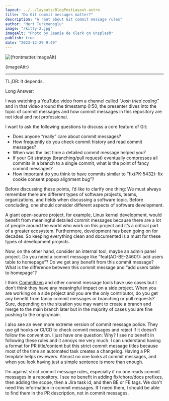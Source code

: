 ```yaml
---
layout: ../../layouts/BlogPostLayout.astro
title: "Do Git commit messages matter?"
description: "A rant about Git commit message rules"
author: "Mert Turkmenoglu"
image: "/kitty-2.jpg"
imageAlt: "Photo by Jeanie de Klerk on Unsplash"
publish: true
date: "2023-12-29 9:40"
---
```



<div className="mx-auto not-prose flex flex-col items-center my-8">
  <img
    src={frontmatter.image}
    alt={frontmatter.imageAlt}
    className="w-[640px] aspect-video object-cover"
  />
  <p className="text-sm mt-2">{imageAttr}</p>
</div>

<hr />

TL;DR: It depends.

Long Answer:

I was watching a [YouTube video](https://www.youtube.com/watch?v=yDNdE5xmWiU) from a channel called _“Josh tried coding”_ and in that video
around the timestamp 0:50, the presenter dives into the topic of commit messages and how commit messages in this repository
are not ideal and not professional.

I want to ask the following questions to discuss a core feature of Git:

- Does anyone “really” care about commit messages?
- How frequently do you check commit history and read commit messages?
- When was the last time a detailed commit message helped you?
- If your Git strategy (branching/pull request) eventually compresses all commits in a branch to a single commit, what is the point of fancy commit messages?
- How important do you think to have commits similar to “fix(PK-5432): fix cookie consent popup alignment bug”?

Before discussing these points, I’d like to clarify one thing: We must always remember there are different types of software projects, teams, organizations, and fields when discussing a software topic. Before concluding, one should consider different aspects of software development.

A giant open-source project, for example, Linux kernel development, would benefit from meaningful detailed commit messages because there are a lot of people around the world who work on this project and it’s a critical part of a greater ecosystem. Furthermore, development has been going on for decades. So keeping everything clean and documented is a must for these types of development projects.

Now, on the other hand, consider an internal tool, maybe an admin panel project. Do you need a commit message like “feat(AD-BE-24601): add users table to homepage”? Do we get any benefit from this commit message? What is the difference between this commit message and “add users table to homepage”?

I think [Commitizen](https://github.com/commitizen-tools/commitizen) and other commit message tools have use cases but I don’t think they have any meaningful impact on a side project.
When you are working on a side project and you are the only contributor, do you get any benefit from fancy commit messages or branching or pull requests? Sure, depending on the situation you may want to create a branch and merge to the main branch later but in the majority of cases you are fine pushing to the origin/main.

I also see an even more extreme version of commit message police. They use git hooks or CI/CD to check commit messages and reject if it doesn’t follow the convention. I just have one question: Why? I see no benefit in following these rules and it annoys me very much. I can understand having a format for PR title/content but this strict commit message titles because most of the time an automated task creates a changelog. Having a PR template helps reviewers. Almost no one looks at commit messages, and when you look having just a simple sentence is more than enough.

I’m against strict commit message rules, especially if no one reads commit messages in a repository. I see no benefit in adding fix/chore/docs prefixes, then adding the scope, then a Jira task id, and then BE or FE tags.
We don't need this information in commit messages. If I need them, I should be able to find them in the PR description, not in commit messages.
